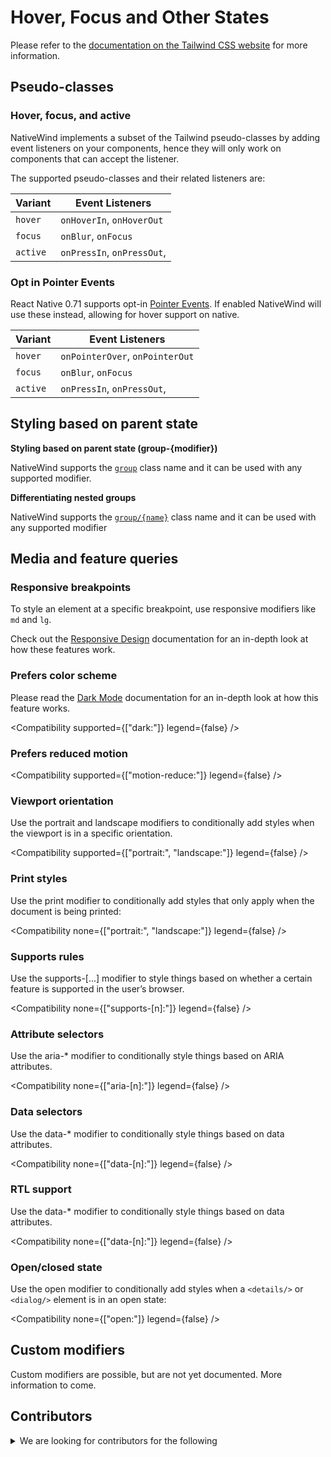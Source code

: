 
# Hover, Focus and Other States

Please refer to the [documentation on the Tailwind CSS website](https://tailwindcss.com/docs/hover-focus-and-other-states) for more information.

## Pseudo-classes

### Hover, focus, and active

NativeWind implements a subset of the Tailwind pseudo-classes by adding event listeners on your components, hence they will only work on components that can accept the listener.

The supported pseudo-classes and their related listeners are:

| Variant  | Event Listeners            |
| -------- | -------------------------- |
| `hover`  | `onHoverIn`, `onHoverOut`  |
| `focus`  | `onBlur`, `onFocus`        |
| `active` | `onPressIn`, `onPressOut`, |

### Opt in Pointer Events

React Native 0.71 supports opt-in [Pointer Events](https://reactnative.dev/blog/2023/01/12/version-071#events). If enabled NativeWind will use these instead, allowing for hover support on native.

| Variant  | Event Listeners                 |
| -------- | ------------------------------- |
| `hover`  | `onPointerOver`, `onPointerOut` |
| `focus`  | `onBlur`, `onFocus`             |
| `active` | `onPressIn`, `onPressOut`,      |

## Styling based on parent state

**Styling based on parent state (group-\{modifier\})**

NativeWind supports the [`group`](https://tailwindcss.com/docs/hover-focus-and-other-states#styling-based-on-parent-state) class name and it can be used with any supported modifier.

**Differentiating nested groups**

NativeWind supports the [`group/{name}`](https://tailwindcss.com/docs/hover-focus-and-other-states#differentiating-nested-groups) class name and it can be used with any supported modifier

## Media and feature queries

### Responsive breakpoints

To style an element at a specific breakpoint, use responsive modifiers like `md` and `lg`.

Check out the [Responsive Design](./responsive-design) documentation for an in-depth look at how these features work.

### Prefers color scheme

Please read the [Dark Mode](./dark-mode) documentation for an in-depth look at how this feature works.

<Compatibility supported={["dark:"]} legend={false} />

### Prefers reduced motion

<Compatibility supported={["motion-reduce:"]} legend={false} />

### Viewport orientation

Use the portrait and landscape modifiers to conditionally add styles when the viewport is in a specific orientation.

<Compatibility supported={["portrait:", "landscape:"]} legend={false} />

### Print styles

Use the print modifier to conditionally add styles that only apply when the document is being printed:

<Compatibility none={["portrait:", "landscape:"]} legend={false} />

### Supports rules

Use the supports-[...] modifier to style things based on whether a certain feature is supported in the user’s browser.

<Compatibility none={["supports-[n]:"]} legend={false} />

### Attribute selectors

Use the aria-\* modifier to conditionally style things based on ARIA attributes.

<Compatibility none={["aria-[n]:"]} legend={false} />

### Data selectors

Use the data-\* modifier to conditionally style things based on data attributes.

<Compatibility none={["data-[n]:"]} legend={false} />

### RTL support

Use the data-\* modifier to conditionally style things based on data attributes.

<Compatibility none={["data-[n]:"]} legend={false} />

### Open/closed state

Use the open modifier to conditionally add styles when a `<details/>` or `<dialog/>` element is in an open state:

<Compatibility none={["open:"]} legend={false} />

## Custom modifiers

Custom modifiers are possible, but are not yet documented. More information to come.

## Contributors

<details>
  <summary>We are looking for contributors for the following</summary>

**Responsive breakpoints**

What are good responsive breakpoints for mobile devices?

**Add `placeholder:`**

`placeholder:text-color` should support mapping to `placeholderTextColor`

**Add `selection:`**

NativeWind could export a custom `<em>` component. `selection:` will style this component.

**Add `first-line:`**

`first-line:` should map to `<Text numberOfLines={1} style={styles}>{letter}</Text>`

**Add `first-letter:`**

`first-letter:` should map to `<Text style={styles}>{letter}</Text>`

**Explore `backdrop:`**

Could this be used with `<Modal />`?

**Explore `aria-[n]:`**

Could this be used with the accessibility props?

**Explore `data-[n]:`**

Could this be used with the data props? Should we auto strip these props on native?

</details>
